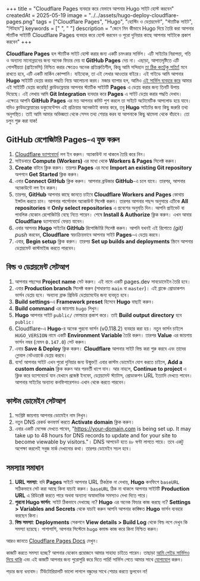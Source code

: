 +++
title = "Cloudflare Pages ব্যবহার করে যেভাবে আপনার Hugo সাইট হোস্ট করবেন"
createdAt = 2025-05-19
image = "../../assets/hugo-deploy-cloudflare-pages.png"
tags = ["Cloudflare Pages", "Hugo", "হোস্টিং ও ডেপ্লয়মেন্ট", "স্ট্যাটিক সাইট", "গিটহাব"]
keywords = [" ", " "]
description = "জেনে নিন কীভাবে Hugo দিয়ে তৈরি করা আপনার স্ট্যাটিক সাইটটি Cloudflare Pages ব্যবহার করে হোস্ট করবেন ও পুরো দুনিয়ার কাছে আপনার সাইটকে প্রকাশ করবেন"
+++

**Cloudflare Pages** হল স্ট্যাটিক সাইট হোস্ট করার জন্য একটি চমৎকার সার্ভিস। এটি সাইটের নিরাপত্তা, গতি ও অন্যান্য মানোন্নয়নের জন্য অনেক ফিচার দেয় যা **GitHub Pages** দেয় না। এছাড়া, আপাতদৃষ্টিতে এটি গোপনীয়তা (প্রাইভেসি) নিশ্চিত করার ক্ষেত্রেও অনেক প্রতিশ্রুতিশীল, কিন্তু আমি সন্দিহান [তা ঠিক কতটুকু সত্যি!](https://www.simpleanalytics.com/blog/why-simple-analytics-is-a-great-alternative-to-cloudflare-web-analytics#privacy) মনে রাখতে হবে, এটি একটি মার্কিন কোম্পানি। যাইহোক, তা এই লেখার আওতার বাইরে। এই গাইডে আমি আপনার **Hugo** সাইটটি ডেপ্লয় করার পদ্ধতি নিয়ে আলোচনা করব। মজার ব্যাপার হল, আমিও [এই সার্ভিস ব্যবহার করে](https://blog.khalidrafi.me/bn/privacy) আমার এই সাইটটি ডেপ্লয় করেছি! ক্লাউডফ্লেয়ার আপনার স্ট্যাটিক সাইটটি **Pages** এ ডেপ্লয় করার জন্য তিনটি উপায় দিয়েছে। এই লেখায় আমি **Git Integration** ব্যবহার করে **Pages** এ সাইট ডেপ্লয় করার পদ্ধতি দেখাব। এক্ষেত্রে আপনি **GitHub Pages** এর মত আপনার কমিট পুশ করলে তা সাইটে অটোমেটিক আপলোড হয়ে যাবে। যদিও ক্লাউডফ্লেয়ারের ডকুমেন্টেশন এই প্রক্রিয়ার অনেকটাই কভার করে, তবু **Hugo** সাইটের জন্য কিছু জরুরি তথ্য অনুপস্থিত। তাই আমি আমার অভিজ্ঞতা থেকে সেসব তথ্য শেয়ার করব যা আপনাকে কিছু ঝামেলা থেকে বাঁচাবে। তো চলুন শুরু করা যাক!

## GitHub রেপোজিটরি Pages-এ যুক্ত করুন

1. [Cloudflare ড্যাশবোর্ডে](https://dash.cloudflare.com/) লগ ইন করুন। অ্যাকাউন্ট না থাকলে তৈরি করে নিন।
2. সাইডবারে **Compute (Workers)** এর মধ্যে থেকে **Workers & Pages** সিলেক্ট করুন।
3. **Create** বাটনে ক্লিক করুন। তারপর **Pages** এর মধ্যে **Import an existing Git repository** অপশনে **Get Started** ক্লিক করুন।
4. এবার **Connect GitHub** ক্লিক করুন। আপনার ব্রাউজার **GitHub**-এ চলে যাবে। তারপর, আপনার অ্যাকাউন্টে লগ ইন করুন।
5. তারপর, **GitHub** আপনার কাছে জানতে চাইবে **Cloudflare Workers and Pages** কোথায় ইন্সটল করতে চান। আপনার পার্সোনাল অ্যাকাউন্ট সিলেক্ট করুন। তারপর আপনার পছন্দ অনুসারে এটিকে **All repositories** বা **Only select repositories** এ প্রবেশের অনুমতি দিন। আপনি প্রাইভেট বা পাবলিক যেকোন রেপোজিটরি বেছে নিতে পারেন। শেষে **Install & Authorize** ক্লিক করুন। এখন আবার **Cloudflare** ড্যাশবোর্ডে ফেরত যাবেন।
6. এবার আপনার **Hugo** সাইটের **GitHub** রিপোজিটরি সিলেক্ট করুন। আপনি যখনই এই রিপোতে _(git) push_ করবেন, **Cloudflare** স্বয়ংক্রিয়ভাবে আপনার সাইট **Pages**-এ ডেপ্লয় করবে।
7. এবার, **Begin setup** ক্লিক করুন। তারপর **Set up builds and deployments** স্ক্রিনে আপনার ডেপ্লয়মেন্ট কাস্টমাইজ করতে পারবেন।

## বিল্ড ও ডেপ্লয়মেন্ট সেটআপ

1. আপনার পছন্দের **Project name** সেট করুন। এই নামে একটি pages.dev সাবডোমেইন তৈরি হবে।
2. এবার **Production branch** সিলেক্ট করুন (সাধারণত `main` বা `master`)। এই ব্রাঞ্চে প্রোডাকশন ভার্সন ডেপ্লয় হবে। অন্যান্য ব্রাঞ্চ প্রিভিউ ডেপ্লয়মেন্টের জন্য ব্যবহৃত হবে।
3. **Build settings**-এ **Framework preset** হিসেবে **Hugo** বাছাই করুন।
4. **Build command** এর জায়গায় `hugo` লিখুন।
5. **Hugo** আপনার সাইট `public/` ফোল্ডারে প্রকাশ করে। তাই **Build output directory** হবে `public`।
6. Cloudflare-এ **Hugo**-র অনেক পুরনো ভার্সন (v0.118.2) ব্যবহার করা হয়। নতুন ভার্সন চাইলে `HUGO_VERSION` নামে একটি **Environment Variable** তৈরি করুন। তারপর **Value** এর জায়গায় ভার্সন নম্বর (যেমন `0.147.0`) সেট করুন।
7. এবার **Save & Deploy** ক্লিক করুন। **Cloudflare** আপনার সাইট বিল্ড করা শুরু করবে এবং তাদের গ্লোবাল নেটওয়ার্কে ডেপ্লয় করবে।
8. ব্যস! আপনার সাইট এখন পুরো দুনিয়ার জন্য উন্মুক্ত!! এবার কাস্টম ডোমেইন যোগ করতে চাইলে, **Add a custom domain** ক্লিক করুন আর পরবর্তী ধাপে যান। আর নাহলে, **Continue to project** এ ক্লিক করে ড্যাশবোর্ডে যান যেখানে প্রজেক্ট ইনফো, ডেপ্লয়মেন্ট স্ট্যাটাস, প্রোডাকশন URL ইত্যাদি দেখতে পাবেন। আপনার সাইটের অন্যান্য কনফিগারেশনও এখান থেকে করতে পারবেন।

## কাস্টম ডোমেইন সেটআপ

1. সংশ্লিষ্ট জায়গায় আপনার ডোমেইন নাম লিখুন।
2. নতুন DNS রেকর্ড কনফার্ম করতে **Activate domain** ক্লিক করুন।
3. এবার একটি মেসেজ দেখতে পাবেন, "https://your-domain.com is being set up. It may take up to 48 hours for DNS records to update and for your site to become viewable by visitors."। DNS আপডেট হতে ৪৮ ঘণ্টা লাগতে পারে। তবে একটু অপেক্ষা করলেই সবুজ মার্ক দেখানোর কথা। তারপর ডোমেইন সচল হবে।

## সমস্যার সমাধান

1. **URL সমস্যা**: যদি **Pages** সাইটে আপনার URL ঠিকঠাক না দেখায়, **Hugo** কনফিগে `baseURL` সঠিকভাবে সেট করা আছে কিনা যাচাই করুন। `baseURL` ঠিক না থাকলে আপনার সাইটটি **Production URL** এ রিডিরেক্ট করতে পারে অথবা অন্যান্য অস্বাভাবিক সমস্যাও দেখা দিতে পারে।
2. **পুরনো Hugo ভার্সন**: সাইট ঠিকভাবে দেখাচ্ছে না? **Hugo** এর অনেক ফিচার কাজ করছে না? **Settings > Variables and Secrets** থেকে যাচাই করুন আপনি আপনার কাঙ্ক্ষিত **Hugo** ভার্সন ব্যবহার করছেন কিনা।
3. **বিল্ড সমস্যা**: **Deployments** সেকশনে **View details > Build Log** থেকে বিল্ড লগে দেখুন কি সমস্যা হয়েছে। পাশাপাশি, আপনার সিস্টেমে `hugo` কমান্ড কাজ করে কিনা নিশ্চিত করুন।

আরও জানতে [Cloudflare Pages Docs](https://developers.cloudflare.com/pages) দেখুন।

কাজটি করতে সমস্যা হচ্ছে? আপনার যেকোন প্রয়োজনে আমার সাহায্য চাইতে পারেন। তাছাড়া [আমি পেইড সার্ভিসও দিয়ে থাকি](../services) এবং এই কাজটি আপনার জন্য পুরোপুরি করে দিতে পারি! সার্ভিস পেতে আমার সাথে [যোগাযোগ](../services/#যগযগ) করুন।

পড়ার জন্য ধন্যবাদ। টিউটোরিয়ালটি ভালো লাগলে বন্ধুদের সাথে শেয়ার করতে ভুলবেন না!
